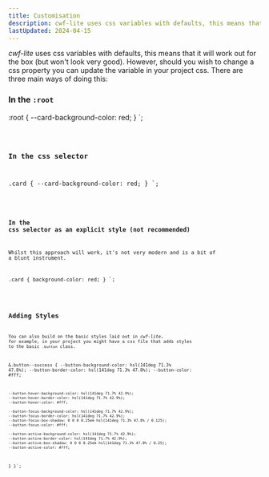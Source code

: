 ```yaml
---
title: Customisation
description: cwf-lite uses css variables with defaults, this means that it will work out for the box (but won't look very good).
lastUpdated: 2024-04-15
---
```



_cwf-lite_ uses css variables with defaults, this means that it will work out for the box (but won't look very good). However, should you wish to change a css property you can update the variable in your project css. There are three main ways of doing this:

### In the `:root`

:root {
  --card-background-color: red;
}
`;

<Code code={example1} lang="css" />

### In the css selector

.card {
  --card-background-color: red;
}
`;

<Code code={example2} lang="css" />

### In the css selector as an explicit style (not recommended)

Whilst this approach will work, it's not very modern and is a bit of a blunt instrument.

.card {
  background-color: red;
}
`;

<Code code={example3} lang="css" />

## Adding Styles

You can also build on the basic styles laid out in _cwf-lite_, for example, in your project you might have a css file that adds styles to the basic `.button` class.

  &.button--success {
    --button-background-color: hsl(141deg 71.3% 47.8%);
    --button-border-color: hsl(141deg 71.3% 47.8%);
    --button-color: #fff;

    --button-hover-background-color: hsl(141deg 71.7% 42.9%);
    --button-hover-border-color: hsl(141deg 71.7% 42.9%);
    --button-hover-color: #fff;

    --button-focus-background-color: hsl(141deg 71.7% 42.9%);
    --button-focus-border-color: hsl(141deg 71.7% 42.9%);
    --button-focus-box-shadow: 0 0 0 0.25em hsl(141deg 71.3% 47.8% / 0.125);
    --button-focus-color: #fff;

    --button-active-background-color: hsl(141deg 71.7% 42.9%);
    --button-active-border-color: hsl(141deg 71.7% 42.9%);
    --button-active-box-shadow: 0 0 0 0.25em hsl(141deg 71.3% 47.8% / 0.25);
    --button-active-color: #fff;
  }
}`;


<CWFCode code={button} style={buttonStyle} override={buttonStyle} />